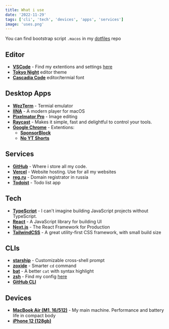 ```yaml
---
title: What i use
date: '2022-11-29'
tags: ['cli', 'tech', 'devices', 'apps', 'services']
image: 'uses.png'
---
```


You can find bootstrap script `.macos` in my
[dotfiles](https://github.com/idm1try/dotfiles/tree/main/.macos) repo

## Editor

- [**VSCode**](https://code.visualstudio.com) - Find my extentions and settings
  [here](https://github.com/idm1try/dotfiles)
- [**Tokyo Night**](https://marketplace.visualstudio.com/items?itemName=enkia.tokyo-night)
  editor theme
- [**Cascadia Code**](https://github.com/microsoft/cascadia-code) editor/termial
  font

## Desktop Apps

- [**WezTerm**](https://wezfurlong.org/wezterm) - Termial emulator
- [**IINA**](https://iina.io) - A modern player for macOS
- [**Pixelmator Pro**](https://www.pixelmator.com/pro) - Image editing
- [**Raycast**](https://www.raycast.com) - Makes it simple, fast and delightful
  to control your tools.
- [**Google Chrome**](https://www.google.com/chrome) - Extentions:
  - [**SponsorBlock**](https://chrome.google.com/webstore/detail/sponsorblock-for-youtube/mnjggcdmjocbbbhaepdhchncahnbgone)
  - [**No YT Shorts**](https://chrome.google.com/webstore/detail/no-youtube-shorts/hjfkenebldkfgibelglepinlabpjfbll)

## Services

- [**GitHub**](https://github.com) - Where i store all my code.
- [**Vercel**](https://vercel.com) - Website hosting. Use for all my websites
- [**reg.ru**](https://reg.ru) - Domain registrator in russia
- [**Todoist**](https://todoist.com) - Todo list app

## Tech

- [**TypeScript**](https://www.typescriptlang.org) - I can't imagine building
  JavaScript projects without TypeScript.
- [**React**](https://reactjs.org) - A JavaScript library for building UI
- [**Next.js**](https://nextjs.org) - The React Framework for Production
- [**TailwindCSS**](https://tailwindcss.com) - A great utility-first CSS
  framework, with small build size

## CLIs

- [**starship**](https://starship.rs) - Customizable cross-shell prompt
- [**zoxide**](https://github.com/ajeetdsouza/zoxide) - Smarter `cd` command
- [**bat**](https://github.com/sharkdp/bat) - A better `cat` with syntax
  highlight
- [**zsh**](https://zsh.org) - Find my config
  [here](https://github.com/idm1try/dotfiles/tree/main/.zshrc)
- [**GitHub CLI**](https://cli.github.com)

## Devices

- [**MacBook Air (M1, 16/512)**](https://www.apple.com/shop/buy-mac/macbook-air/m1-chip) -
  My main machine. Performance and battery life in compact body
- [**iPhone 12 (128gb)**](https://www.apple.com/shop/buy-iphone/iphone-12)
